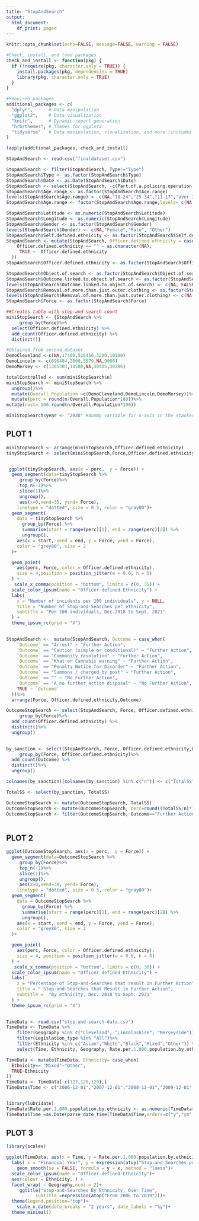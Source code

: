 ---
title: "StopAndSearch"
output:
  html_document:
    df_print: paged
---

```{r setup, include=FALSE}
knitr::opts_chunk$set(echo=FALSE, message=FALSE, warning = FALSE)

#Check, install, and load packages
check_and_install <- function(pkg) {
  if (!require(pkg, character.only = TRUE)) {
    install.packages(pkg, dependencies = TRUE)
    library(pkg, character.only = TRUE)
  }
}

#Required packages
additional_packages <- c(
  "dplyr",      # Data manipulation
  "ggplot2",    # Data visualization
  "knitr",      # Dynamic report generation
  "hrbrthemes", # Themes for ggplot2
  "tidyverse"   # Data manipulation, visualization, and more (includes dplyr, ggplot2, etc.)
)

lapply(additional_packages, check_and_install)
```



```{r upload data}
StopAndSearch <- read.csv("finaldataset.csv")


```

```{r cleaning data}
StopAndSearch <- filter(StopAndSearch, Type!="Type")
StopAndSearch$Type <- as.factor(StopAndSearch$Type)
StopAndSearch$Date <- as.Date(StopAndSearch$Date)
StopAndSearch <- select(StopAndSearch, -c(Part.of.a.policing.operation, Policing.operation, Legislation))
StopAndSearch$Age.range <- as.factor(StopAndSearch$Age.range)
levels(StopAndSearch$Age.range) <- c(NA,"18-24","25-34","11-17","over 34","under 10")
StopAndSearch$Age.range <- factor(StopAndSearch$Age.range,levels= c(NA,"under 10","11-17","18-24","25-34","over 34"))

StopAndSearch$Latitude <- as.numeric(StopAndSearch$Latitude)
StopAndSearch$Longitude <- as.numeric(StopAndSearch$Longitude)
StopAndSearch$Gender <- as.factor(StopAndSearch$Gender)
levels(StopAndSearch$Gender) <- c(NA,"Female","Male", "Other")
StopAndSearch$Self.defined.ethnicity <- as.factor(StopAndSearch$Self.defined.ethnicity)
StopAndSearch <- mutate(StopAndSearch, Officer.defined.ethnicity = case_when(
    Officer.defined.ethnicity == "" ~ as.character(NA),
     TRUE ~  Officer.defined.ethnicity
  ))
StopAndSearch$Officer.defined.ethnicity <- as.factor(StopAndSearch$Officer.defined.ethnicity )

StopAndSearch$Object.of.search <- as.factor(StopAndSearch$Object.of.search)
StopAndSearch$Outcome.linked.to.object.of.search <- as.factor(StopAndSearch$Outcome.linked.to.object.of.search)
levels(StopAndSearch$Outcome.linked.to.object.of.search) <- c(NA, FALSE,TRUE)
StopAndSearch$Removal.of.more.than.just.outer.clothing <- as.factor(StopAndSearch$Removal.of.more.than.just.outer.clothing)
levels(StopAndSearch$Removal.of.more.than.just.outer.clothing) <- c(NA,FALSE,TRUE)
StopAndSearch$Force <- as.factor(StopAndSearch$Force)
```






```{r pressure, create count }
##Creates table with stop-and-search count 
miniStopSearch <- {StopAndSearch %>%
     group_by(Force)%>%
  select(Officer.defined.ethnicity) %>%
  add_count(Officer.defined.ethnicity) %>%
  distinct()}

```


```{r pressure, }
#Obtained from second dataset
DemoCleveland <-c(NA,17400,526456,3200,10100)
DemoLincoln <- c(696484,2600,5579,NA,9000)
DemoMersey <- c(1305303,14500,NA,30405,30386)

totalControlled <- sum(miniStopSearch$n) 
miniStopSearch <- miniStopSearch %>%
  ungroup()%>%
  mutate(Overall.Population =c(DemoCleveland,DemoLincoln,DemoMersey))%>% 
  mutate(perc = round(n/Overall.Population*100))%>%
mutate(rest= 100-round(n/Overall.Population*100))

miniStopSearch$year <- "2020" #dummy variable for x-axis in the stacked plot


```


## PLOT 1

```{r,  }

miniStopSearch <- arrange(miniStopSearch,Officer.defined.ethnicity)
tinyStopSearch <- select(miniStopSearch,Force,Officer.defined.ethnicity,perc)%>%na.omit()


 ggplot(tinyStopSearch, aes(x = perc,  y = Force)) +
  geom_segment(data=tinyStopSearch %>%
     group_by(Force)%>%
     top_n(-1)%>%
     slice(1)%>%
     ungroup(),
     aes(x=0,xend=35, yend= Force),
    linetype = "dotted", size = 0.5, color = "gray80")+
  geom_segment(
    data = tinyStopSearch %>% 
      group_by(Force) %>% 
      summarise(start = range(perc)[1], end = range(perc)[2]) %>% 
      ungroup(),
    aes(x = start, xend = end, y = Force, yend = Force),
    color = "grey80", size = 2
  )+

  geom_point(
    aes(perc, Force, color = Officer.defined.ethnicity), 
    size = 4,position = position_jitter(w = 0.6, h = 0)
  ) +
   scale_x_comma(position = "bottom", limits = c(0, 35)) +
  scale_color_ipsum(name = "Officer-defined Ethnicity") +
  labs(
    x = "Number of incidents per 100 individuals", y = NULL,
    title = "Number of Stop-and-Searches per ethnicity",
    subtitle = "Per 100 individuals, Dec.2018 to Sept. 2021"
  ) +
  theme_ipsum_rc(grid = "X")  
  
```




```{r}
StopAndSearch <-  mutate(StopAndSearch, Outcome = case_when(
    `Outcome` == "Arrest" ~ "Further Action",
    `Outcome` == "Caution (simple or conditional)" ~ "Further Action",
    `Outcome` == "Community resolution" ~ "Further Action",
    `Outcome` == "Khat or Cannabis warning" ~ "Further Action",
    `Outcome` == "Penalty Notice for Disorder" ~ "Further Action",
    `Outcome` == "Summons / charged by post" ~ "Further Action",
    `Outcome` == "" ~ "No Further Action",
    `Outcome` == "A no further action disposal" ~ "No Further Action",
    TRUE ~ `Outcome`
  ))%>%
  arrange(Force, Officer.defined.ethnicity,Outcome)

OutcomeStopSearch <- select(StopAndSearch, Force, Officer.defined.ethnicity,Outcome)%>%
     group_by(Force)%>%
  add_count(Officer.defined.ethnicity) %>%
  distinct()%>%
  ungroup()
  

by_sanction <- select(StopAndSearch, Force, Officer.defined.ethnicity,Outcome)%>%
     group_by(Force, Officer.defined.ethnicity)%>%
  add_count(Outcome) %>%
  distinct()%>%
  ungroup()

colnames(by_sanction)[colnames(by_sanction) %in% c("n")] <- c("TotalSS")

TotalSS <- select(by_sanction, TotalSS)

OutcomeStopSearch <- mutate(OutcomeStopSearch, TotalSS)
OutcomeStopSearch <- mutate(OutcomeStopSearch, perc=round((TotalSS/n)*100))
OutcomeStopSearch <- filter(OutcomeStopSearch, Outcome=="Further Action")%>%na.omit()
  


```

## PLOT 2
```{r, }
ggplot(OutcomeStopSearch, aes(x = perc,  y = Force)) +
  geom_segment(data=OutcomeStopSearch %>%
     group_by(Force)%>%
     top_n(-1)%>%
     slice(1)%>%
     ungroup(),
     aes(x=0,xend=30, yend= Force),
    linetype = "dotted", size = 0.5, color = "gray80")+
  geom_segment(
    data = OutcomeStopSearch %>% 
      group_by(Force) %>% 
      summarise(start = range(perc)[1], end = range(perc)[2]) %>% 
      ungroup(),
    aes(x = start, xend = end, y = Force, yend = Force),
    color = "grey80", size = 2
  )+

  geom_point(
    aes(perc, Force, color = Officer.defined.ethnicity), 
    size = 4, position = position_jitter(w = 0.6, h = 0)
  ) +
   scale_x_comma(position = "bottom", limits = c(0, 30)) +
  scale_color_ipsum(name = "Officer-defined Ethnicity") +
  labs(
    x = "Percentage of Stop-and-Searches that result in Further Action", y = NULL,
    title = " Stop-and-Searches that Result in Further Action",
    subtitle =  "By ethnicity, Dec. 2018 to Sept. 2021"
  ) +
  theme_ipsum_rc(grid = "X")
  
```



```{r, timeseries  data, exclude=TRUE}
TimeData <- read.csv("stop-and-search-data.csv")
TimeData <- TimeData %>%
    filter(Geography %in% c("Cleveland", "Lincolnshire", "Merseyside")) %>%
    filter(Legislation_type %in% "All")%>%
    filter(Ethnicity %in% c("Asian","White","Black","Mixed","Other")) %>%
    select(Time, Ethnicity, Geography, Rate.per.1.000.population.by.ethnicity)

TimeData <- mutate(TimeData, Ethnicity= case_when(
  Ethnicity== "Mixed"~"Other",
  TRUE~Ethnicity
))
TimeData <- TimeData[-c(127,128,129),]
TimeData$Time <- c("2006-12-01","2007-12-01","2008-12-01","2009-12-01","2010-12-01","2011-12-11","2012-12-01","2013-12-01","2014-12-01","2015-12-01","2016-12-01","2017-12-01","2018-12-01","2019-12-01")


library(lubridate)
TimeData$Rate.per.1.000.population.by.ethnicity <- as.numeric(TimeData$Rate.per.1.000.population.by.ethnicity)
TimeData$Time =as.Date(parse_date_time(TimeData$Time,orders=c("y","ym","ymd","dmy")))
```

## PLOT 3

```{r, timeseries  plot}
library(scales)

ggplot(TimeData, aes(x = Time, y = Rate.per.1.000.population.by.ethnicity )) +
  labs( x = "Financial Year", y = expression(atop("Stop-and-Searches per 1,000 people"))) +
    geom_smooth(se = FALSE, formula = y ~ x, method = "loess")+
  scale_color_ipsum(name = "Officer-defined Ethnicity")+
  aes(colour = Ethnicity, ) +
  facet_wrap( ~ Geography,ncol = 2)+
     ggtitle("Stop-and-Searches By Ethnicity, Over Time", 
           subtitle =expression(atop("From 2006 to 2019")))+
  theme(legend.position="top")+
    scale_x_date(date_breaks = "2 years", date_labels = "%y")+
  theme_minimal()
```

```{r timeseries plot}

```

